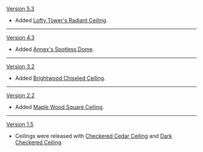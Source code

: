 {{Change History/Header}}
[[Version 5.3]]
* Added [[Lofty Tower's Radiant Ceiling]].
----
[[Version 4.3]]
* Added [[Annex's Spotless Dome]].
----
[[Version 3.2]]
* Added [[Brightwood Chiseled Ceiling]].
----
[[Version 2.2]]
* Added [[Maple Wood Square Ceiling]].
----
[[Version 1.5]]
* Ceilings were released with [[Checkered Cedar Ceiling]] and [[Dark Checkered Ceiling]].